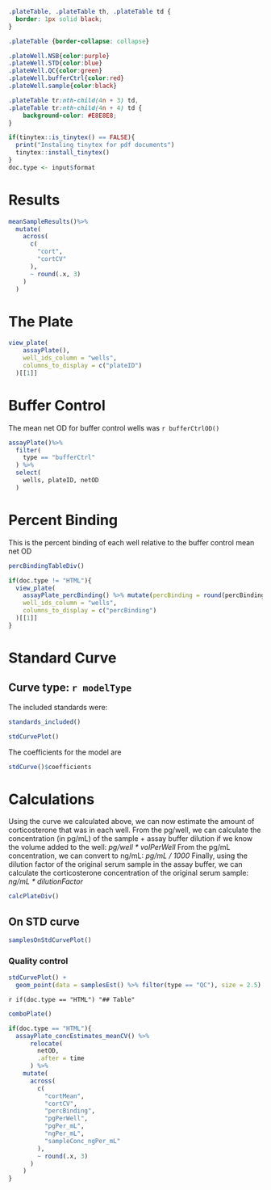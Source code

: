 ```css
.plateTable, .plateTable th, .plateTable td {
  border: 1px solid black;
}

.plateTable {border-collapse: collapse}

.plateWell.NSB{color:purple}
.plateWell.STD{color:blue}
.plateWell.QC{color:green}
.plateWell.bufferCtrl{color:red}
.plateWell.sample{color:black}

.plateTable tr:nth-child(4n + 3) td,
.plateTable tr:nth-child(4n + 4) td {
    background-color: #E8E8E8;
}
```


```r
if(tinytex::is_tinytex() == FALSE){
  print("Instaling tinytex for pdf documents")
  tinytex::install_tinytex()
}
doc.type <- input$format
```

# Results
```r
meanSampleResults()%>%
  mutate(
    across(
      c(
        "cort",
        "cortCV"
      ),
      ~ round(.x, 3)
    )
  )
```

# The Plate 
```r
view_plate(
    assayPlate(),
    well_ids_column = "wells",
    columns_to_display = c("plateID")
  )[[1]]
```


# Buffer Control

The mean net OD for buffer control wells was `r bufferCtrlOD()`

```r
assayPlate()%>%
  filter(
    type == "bufferCtrl"
  ) %>%
  select(
    wells, plateID, netOD
  )
```

# Percent Binding

This is the percent binding of each well relative to the buffer control mean net OD

```r
percBindingTableDiv()
```


```r
if(doc.type != "HTML"){
  view_plate(
    assayPlate_percBinding() %>% mutate(percBinding = round(percBinding, 2)),
    well_ids_column = "wells",
    columns_to_display = c("percBinding")
  )[[1]]
}
```


# Standard Curve

## Curve type: `r modelType` 

The included standards were: 

```r
standards_included()
```

```r
stdCurvePlot()
```

The coefficients for the model are

```r
stdCurve()$coefficients
```

# Calculations

Using the curve we calculated above, we can now estimate the amount of corticosterone that was in each well.
From the pg/well, we can calculate the concentration (in pg/mL) of the sample + assay buffer dilution if we know the volume added to the well: *pg/well \* volPerWell*
From the pg/mL concentration, we can convert to ng/mL: *pg/mL / 1000*
Finally, using the dilution factor of the original serum sample in the assay buffer, we can calculate the corticosterone concentration of the original serum sample: *ng/mL \* dilutionFactor*

```r
calcPlateDiv()
```

## On STD curve
```r
samplesOnStdCurvePlot()
```

### Quality control
```r
stdCurvePlot() +
  geom_point(data = samplesEst() %>% filter(type == "QC"), size = 2.5)
```

`r if(doc.type == "HTML") "## Table"`

```r
comboPlate()
```


```r
if(doc.type == "HTML"){
  assayPlate_concEstimates_meanCV() %>%
      relocate(
        netOD,
        .after = time
      ) %>%
    mutate(
      across(
        c(
          "cortMean",
          "cortCV",
          "percBinding",
          "pgPerWell",
          "pgPer_mL",
          "ngPer_mL",
          "sampleConc_ngPer_mL"
        ),
        ~ round(.x, 3)
      )
    )
}
```




